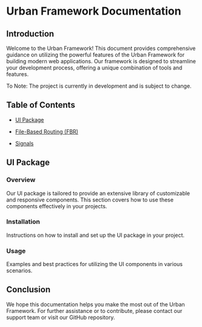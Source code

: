 # Urban Framework Documentation

## Introduction

Welcome to the Urban Framework! This document provides comprehensive guidance on utilizing the powerful features of the Urban Framework for building modern web applications. Our framework is designed to streamline your development process, offering a unique combination of tools and features.

To Note: The project is currently in development and is subject to change.

## Table of Contents

- [UI Package](ui/components.mdx)

- [File-Based Routing (FBR)](routing.mdx)

- [Signals](signals.mdx)

## UI Package

### Overview

Our UI package is tailored to provide an extensive library of customizable and responsive components. This section covers how to use these components effectively in your projects.

### Installation

Instructions on how to install and set up the UI package in your project.

### Usage

Examples and best practices for utilizing the UI components in various scenarios.

## Conclusion

We hope this documentation helps you make the most out of the Urban Framework. For further assistance or to contribute, please contact our support team or visit our GitHub repository.
